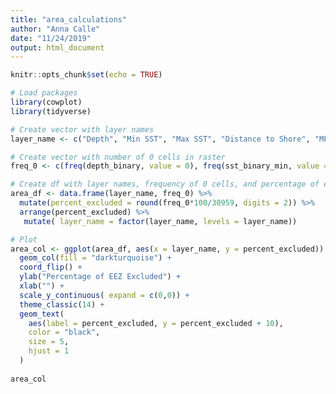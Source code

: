 ```yaml
---
title: "area_calculations"
author: "Anna Calle"
date: "11/24/2019"
output: html_document
---
```


```r
knitr::opts_chunk$set(echo = TRUE)
```

```r
# Load packages
library(cowplot)
library(tidyverse)
```


```r
# Create vector with layer names
layer_name <- c("Depth", "Min SST", "Max SST", "Distance to Shore", "MPAs", "Artificial Reefs", "Reefs", "Wetlands", "No-take zones")

# Create vector with number of 0 cells in raster
freq_0 <- c(freq(depth_binary, value = 0), freq(sst_binary_min, value = 0), freq(sst_binary_max, value = 0), freq(dist_shore_binary, value = 0), freq(mpas_binary, value = 0), freq(reefs_artificial_binary, value = 0), freq(reefs_binary, value = 0), freq(wetlands_binary, value = 0), freq(no_take_binary, value = 0))

# Create df with layer names, frequency of 0 cells, and percentage of excluded area
area_df <- data.frame(layer_name, freq_0) %>% 
  mutate(percent_excluded = round(freq_0*100/30959, digits = 2)) %>% 
  arrange(percent_excluded) %>% 
   mutate( layer_name = factor(layer_name, levels = layer_name))

# Plot
area_col <- ggplot(area_df, aes(x = layer_name, y = percent_excluded)) +
  geom_col(fill = "darkturquoise") +
  coord_flip() +
  ylab("Percentage of EEZ Excluded") +
  xlab("") +
  scale_y_continuous( expand = c(0,0)) +
  theme_classic(14) +
  geom_text(
    aes(label = percent_excluded, y = percent_excluded + 10), 
    color = "black", 
    size = 5,
    hjust = 1
  ) 
 
area_col

```

